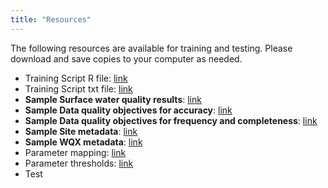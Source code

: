 ```yaml
---
title: "Resources"
---
```


The following resources are available for training and testing. Please download and save copies to your computer as needed.

-   Training Script R file: [link](https://github.com/massbays-tech/intro-to-r/data/MassWateR_Training_script.R)
-   Training Script txt file: [link](https://github.com/massbays-tech/intro-to-r/data/MassWateR_Training_script.txt)
-   **Sample Surface water quality results**: [link](https://github.com/massbays-tech/intro-to-r/data/Training_Results.xlsx)
-   **Sample Data quality objectives for accuracy**: [link](https://github.com/massbays-tech/intro-to-r/data/Training_DQOAccuracy.xlsx)
-   **Sample Data quality objectives for frequency and completeness**: [link](https://github.com/massbays-tech/intro-to-r/data/Training_DQOFreqComp.xlsx)
-   **Sample Site metadata**: [link](https://github.com/massbays-tech/intro-to-r/data/Training_Sites.xlsx)
-   **Sample WQX metadata**: [link](https://github.com/massbays-tech/intro-to-r/data/Training_WQXMeta.xlsx)
-   Parameter mapping: [link](https://github.com/massbays-tech/MassWateR/raw/main/inst/extdata/ParameterMapping.xlsx)
-   Parameter thresholds: [link](https://github.com/massbays-tech/MassWateR/raw/main/inst/extdata/ThresholdMapping.xlsx)
-   Test
